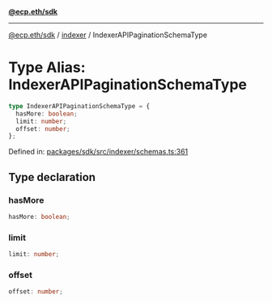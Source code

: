 [**@ecp.eth/sdk**](../../index.mdx)

***

[@ecp.eth/sdk](/sdk-reference/index.mdx) / [indexer](/sdk-reference/indexer/index.mdx) / IndexerAPIPaginationSchemaType

# Type Alias: IndexerAPIPaginationSchemaType

```ts
type IndexerAPIPaginationSchemaType = {
  hasMore: boolean;
  limit: number;
  offset: number;
};
```

Defined in: [packages/sdk/src/indexer/schemas.ts:361](https://github.com/ecp-eth/comments-monorepo/blob/main/packages/sdk/src/indexer/schemas.ts#L361)

## Type declaration

### hasMore

```ts
hasMore: boolean;
```

### limit

```ts
limit: number;
```

### offset

```ts
offset: number;
```
